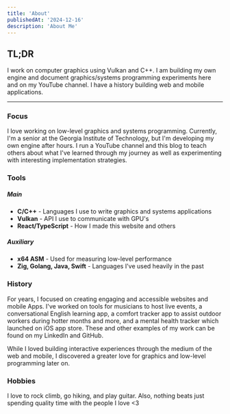 ```yaml
---
title: 'About'
publishedAt: '2024-12-16'
description: 'About Me'
---
```


[//]: # (## Hello)

[//]: # (👋)

[//]: # (TODO: add links to external)

## TL;DR
I work on computer graphics using Vulkan and C++. I am building my own engine and document graphics/systems programming
experiments here and on my YouTube channel. I have a history building web and mobile applications.

---

### Focus
I love working on low-level graphics and systems programming. Currently, I'm a senior at the Georgia Institute of Technology, but I'm developing my own engine
after hours. I run a YouTube channel and this blog to teach others about what I've learned through my journey as well as experimenting with interesting implementation strategies.

### Tools
##### Main
- **C/C++** - Languages I use to write graphics and systems applications
- **Vulkan** - API I use to communicate with GPU's
- **React/TypeScript** - How I made this website and others
##### Auxiliary
- **x64 ASM** - Used for measuring low-level performance
- **Zig, Golang, Java, Swift** - Languages I've used heavily in the past

### History
For years, I focused on creating engaging and accessible websites and mobile Apps. I've worked on tools for musicians to host live events,
a conversational English learning app, a comfort tracker app to assist outdoor workers during hotter months and more, and a mental health tracker which
launched on iOS app store. These and other examples of my work can be found on my LinkedIn and GitHub.

While I loved building interactive experiences through the medium of the web and mobile, I discovered a greater love for graphics and low-level programming later on.

### Hobbies
I love to rock climb, go hiking, and play guitar. Also, nothing beats just spending quality time with the people I love &lt;3

[//]: # (<Image src={"/apps.png"} width={1920} height={1080} loading={"lazy"} alt={"list of 5 app UI's I have worked on"} />)
